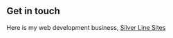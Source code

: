 ## Get in touch 

Here is my web development business, [Silver Line Sites](https://silverlinesites.com)